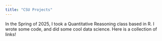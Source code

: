 ```yaml
---
title: "CSU Projects"
---
```


In the Spring of 2025, I took a Quantitative Reasoning class based in R. I wrote some code, and did some cool data science. Here is a collection of links!
